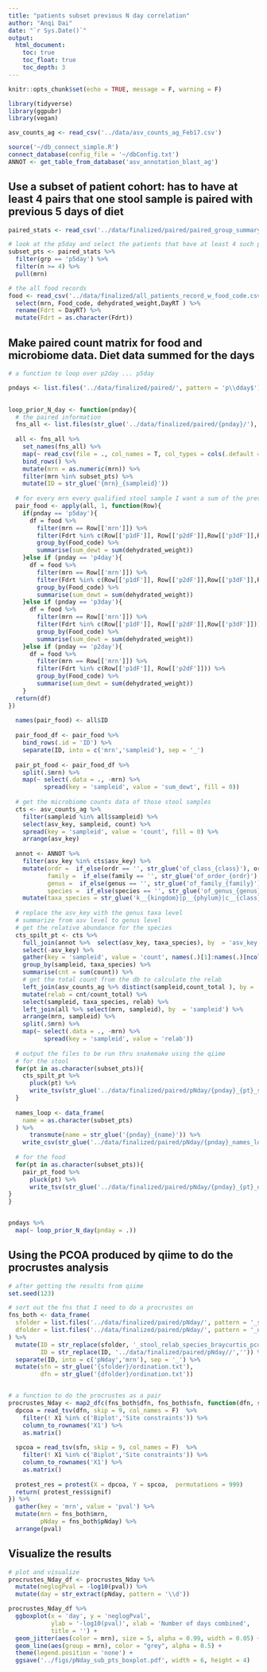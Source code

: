 ```yaml
---
title: "patients subset previous N day correlation"
author: "Anqi Dai"
date: "`r Sys.Date()`"
output:
  html_document:
    toc: true
    toc_float: true
    toc_depth: 3
---
```


```r
knitr::opts_chunk$set(echo = TRUE, message = F, warning = F)
```

```r
library(tidyverse)
library(ggpubr)
library(vegan)
```

```r
asv_counts_ag <- read_csv('../data/asv_counts_ag_Feb17.csv')

source('~/db_connect_simple.R')
connect_database(config_file = '~/dbConfig.txt')
ANNOT <- get_table_from_database('asv_annotation_blast_ag')
```

## Use a subset of patient cohort: has to have at least 4 pairs that one stool sample is paired with previous 5 days of diet

```r
paired_stats <- read_csv('../data/finalized/paired/paired_group_summary_stats.csv')

# look at the p5day and select the patients that have at least 4 such pairs
subset_pts <- paired_stats %>% 
  filter(grp == 'p5day') %>% 
  filter(n >= 4) %>% 
  pull(mrn)
```

```r
# the all food records
food <- read_csv('../data/finalized/all_patients_record_w_food_code.csv') %>% 
  select(mrn, Food_code, dehydrated_weight,DayRT ) %>% 
  rename(Fdrt = DayRT) %>% 
  mutate(Fdrt = as.character(Fdrt))
```

## Make paired count matrix for food and microbiome data. Diet data summed for the days

```r
# a function to loop over p2day ... p5day

pndays <- list.files('../data/finalized/paired/', pattern = 'p\\dday$')

  
loop_prior_N_day <- function(pnday){
  # the paired information
  fns_all <- list.files(str_glue('../data/finalized/paired/{pnday}/'), full.names = T)
  
  all <- fns_all %>% 
    set_names(fns_all) %>% 
    map(~ read_csv(file = ., col_names = T, col_types = cols(.default = col_character()))) %>% 
    bind_rows() %>% 
    mutate(mrn = as.numeric(mrn)) %>% 
    filter(mrn %in% subset_pts) %>% 
    mutate(ID = str_glue('{mrn}_{sampleid}'))
  
  # for every mrn every qualified stool sample I want a sum of the previous N days dehydrated weitght for that food code
  pair_food <- apply(all, 1, function(Row){
    if(pnday == 'p5day'){
      df = food %>% 
        filter(mrn == Row[['mrn']]) %>% 
        filter(Fdrt %in% c(Row[['p1dF']], Row[['p2dF']],Row[['p3dF']],Row[['p4dF']],Row[['p5dF']])) %>% 
        group_by(Food_code) %>% 
        summarise(sum_dewt = sum(dehydrated_weight))
    }else if (pnday == 'p4day'){
      df = food %>% 
        filter(mrn == Row[['mrn']]) %>% 
        filter(Fdrt %in% c(Row[['p1dF']], Row[['p2dF']],Row[['p3dF']],Row[['p4dF']])) %>% 
        group_by(Food_code) %>% 
        summarise(sum_dewt = sum(dehydrated_weight))
    }else if (pnday == 'p3day'){
      df = food %>% 
        filter(mrn == Row[['mrn']]) %>% 
        filter(Fdrt %in% c(Row[['p1dF']], Row[['p2dF']],Row[['p3dF']])) %>% 
        group_by(Food_code) %>% 
        summarise(sum_dewt = sum(dehydrated_weight))
    }else if (pnday == 'p2day'){
      df = food %>% 
        filter(mrn == Row[['mrn']]) %>% 
        filter(Fdrt %in% c(Row[['p1dF']], Row[['p2dF']])) %>% 
        group_by(Food_code) %>% 
        summarise(sum_dewt = sum(dehydrated_weight))
    }
  return(df)
})
  
  names(pair_food) <- all$ID
  
  pair_food_df <- pair_food %>% 
    bind_rows(.id = 'ID') %>% 
    separate(ID, into = c('mrn','sampleid'), sep = '_') 
  
  pair_pt_food <- pair_food_df %>% 
    split(.$mrn) %>% 
    map(~ select(.data = ., -mrn) %>% 
          spread(key = 'sampleid', value = 'sum_dewt', fill = 0))
  
  # get the microbiome counts data of those stool samples
  cts <- asv_counts_ag %>% 
    filter(sampleid %in% all$sampleid) %>% 
    select(asv_key, sampleid, count) %>% 
    spread(key = 'sampleid', value = 'count', fill = 0) %>% 
    arrange(asv_key)  
  
  annot <- ANNOT %>% 
    filter(asv_key %in% cts$asv_key) %>% 
    mutate(ordr =  if_else(ordr == '', str_glue('of_class_{class}'), ordr),
           family =  if_else(family == '', str_glue('of_order_{ordr}'), family),
           genus =  if_else(genus == '', str_glue('of_family_{family}'), genus),
           species =  if_else(species == '', str_glue('of_genus_{genus}'), species)) %>% 
    mutate(taxa_species = str_glue('k__{kingdom}|p__{phylum}|c__{class}|o__{ordr}|f__{family}|g__{genus}|s__{species}'))
  
  # replace the asv_key with the genus taxa level
  # summarize from asv level to genus level
  # get the relative abundance for the species
  cts_spilt_pt <- cts %>% 
    full_join(annot %>%  select(asv_key, taxa_species), by  = 'asv_key') %>% 
    select(-asv_key) %>% 
    gather(key = 'sampleid', value = 'count', names(.)[1]:names(.)[ncol(.) - 1]) %>% 
    group_by(sampleid, taxa_species) %>% 
    summarise(cnt = sum(count)) %>% 
    # get the total count from the db to calculate the relab
    left_join(asv_counts_ag %>% distinct(sampleid,count_total ), by = 'sampleid') %>% 
    mutate(relab = cnt/count_total) %>% 
    select(sampleid, taxa_species, relab) %>% 
    left_join(all %>% select(mrn, sampleid), by  = 'sampleid') %>% 
    arrange(mrn, sampleid) %>% 
    split(.$mrn) %>% 
    map(~ select(.data = ., -mrn) %>% 
          spread(key = 'sampleid', value = 'relab'))
  
  # output the files to be run thru snakemake using the qiime
  # for the stool
  for(pt in as.character(subset_pts)){
    cts_spilt_pt %>% 
      pluck(pt) %>% 
      write_tsv(str_glue('../data/finalized/paired/pNday/{pnday}_{pt}_stool_relab_species.tsv'))
  }
  
  names_loop <- data_frame(
    name = as.character(subset_pts) 
  ) %>% 
      transmute(name = str_glue('{pnday}_{name}')) %>% 
    write_csv(str_glue('../data/finalized/paired/pNday/{pnday}_names_loop.csv'), col_names = F)
  
  # for the food
  for(pt in as.character(subset_pts)){
    pair_pt_food %>% 
      pluck(pt) %>% 
      write_tsv(str_glue('../data/finalized/paired/pNday/{pnday}_{pt}_diet_foodID_dehydrated_weight_per_pt.tsv'))
}
}


pndays %>% 
  map(~ loop_prior_N_day(pnday = .))

```

## Using the PCOA produced by qiime to do the procrustes analysis 

```r
# after getting the results from qiime 
set.seed(123)

# sort out the fns that I need to do a procrustes on
fns_both <- data_frame(
  sfolder = list.files('../data/finalized/paired/pNday/', pattern = '_stool_relab_species_braycurtis_pcoa$', full.names = T),
  dfolder = list.files('../data/finalized/paired/pNday/', pattern = '_diet_foodID_dehydrated_weight_per_pt_unweighted_unifrac_pcoa$', full.names = T)
) %>% 
  mutate(ID = str_replace(sfolder, '_stool_relab_species_braycurtis_pcoa', ''),
         ID = str_replace(ID, '../data/finalized/paired/pNday//','')) %>% 
  separate(ID, into = c('pNday','mrn'), sep = '_') %>% 
  mutate(sfn = str_glue('{sfolder}/ordination.txt'),
         dfn = str_glue('{dfolder}/ordination.txt'))


# a function to do the procrustes as a pair
procrustes_Nday <- map2_dfc(fns_both$dfn, fns_both$sfn, function(dfn, sfn){
  dpcoa = read_tsv(dfn, skip = 9, col_names = F)  %>% 
    filter(! X1 %in% c('Biplot','Site constraints')) %>% 
    column_to_rownames('X1') %>% 
    as.matrix()
  
  spcoa = read_tsv(sfn, skip = 9, col_names = F)  %>% 
    filter(! X1 %in% c('Biplot','Site constraints')) %>% 
    column_to_rownames('X1') %>% 
    as.matrix()
  
  protest_res = protest(X = dpcoa, Y = spcoa,  permutations = 999)
  return( protest_res$signif)
}) %>% 
  gather(key = 'mrn', value = 'pval') %>% 
  mutate(mrn = fns_both$mrn,
         pNday = fns_both$pNday) %>% 
  arrange(pval)
```

## Visualize the results

```r
# plot and visualize
procrustes_Nday_df <- procrustes_Nday %>% 
  mutate(neglogPval = -log10(pval)) %>% 
  mutate(day = str_extract(pNday, pattern = '\\d')) 

procrustes_Nday_df %>% 
  ggboxplot(x = 'day', y = 'neglogPval', 
            ylab = '-log10(pval)', xlab = 'Number of days combined',
            title = '') +
  geom_jitter(aes(color = mrn), size = 5, alpha = 0.99, width = 0.05) +
  geom_line(aes(group = mrn), color = "grey", alpha = 0.5) +
  theme(legend.position = 'none') +
  ggsave('../figs/pNday_sub_pts_boxplot.pdf', width = 6, height = 4) 


```

